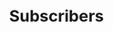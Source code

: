 ---
title: Subscribers
sidebarTitle: The subscriber object
description: An object representing a person subscribed to a schedule.
openapi-schema: subscriber
---